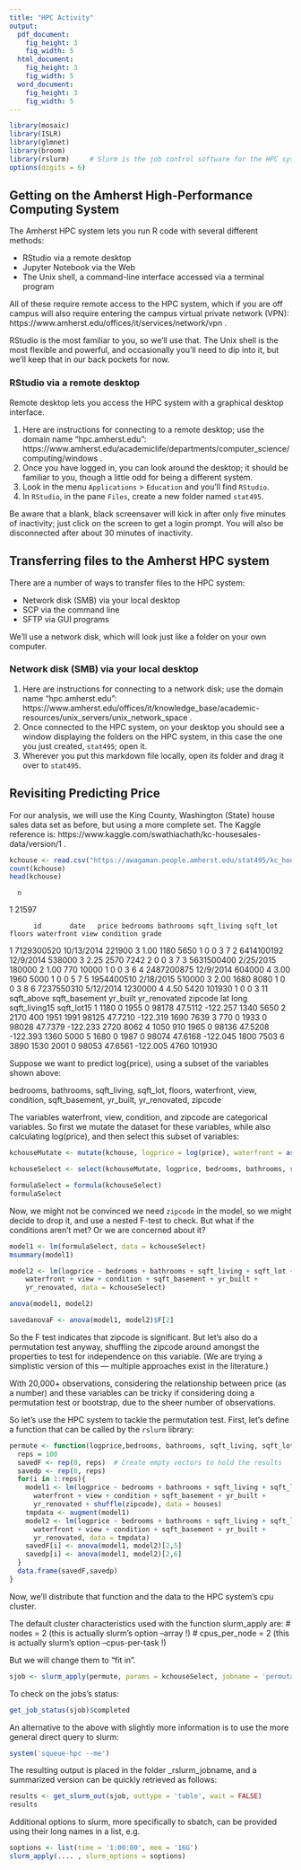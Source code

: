 ```yaml
---
title: "HPC Activity"
output:
  pdf_document:
    fig_height: 3
    fig_width: 5
  html_document:
    fig_height: 3
    fig_width: 5
  word_document:
    fig_height: 3
    fig_width: 5
---
```


```r
library(mosaic)
library(ISLR)
library(glmnet)
library(broom)
library(rslurm)     # Slurm is the job control software for the HPC system
options(digits = 6)
```

## Getting on the Amherst High-Performance Computing System

The Amherst HPC system lets you run R code with several different methods:

* RStudio via a remote desktop
* Jupyter Notebook via the Web
* The Unix shell, a command-line interface accessed via a terminal program

All of these require remote access to the HPC system, which if you are off campus will also require entering the campus virtual private network (VPN): https://www.amherst.edu/offices/it/services/network/vpn .

RStudio is the most familiar to you, so we’ll use that. The Unix shell is the most flexible and powerful, and occasionally you’ll need to dip into it, but we’ll keep that in our back pockets for now.

### RStudio via a remote desktop

Remote desktop lets you access the HPC system with a graphical desktop interface.

1. Here are instructions for connecting to a remote desktop; use the domain name “hpc.amherst.edu”: https://www.amherst.edu/academiclife/departments/computer_science/computing/windows .
2. Once you have logged in, you can look around the desktop; it should be familiar to you, though a little odd for being a different system.
3. Look in the menu `Applications` > `Education` and you’ll find `RStudio`.
4. In `RStudio`, in the pane `Files`, create a new folder named `stat495`.

Be aware that a blank, black screensaver will kick in after only five minutes of inactivity; just click on the screen to get a login prompt. You will also be disconnected after about 30 minutes of inactivity.

## Transferring files to the Amherst HPC system

There are a number of ways to transfer files to the HPC system:

* Network disk (SMB) via your local desktop
* SCP via the command line
* SFTP via GUI programs

We’ll use a network disk, which will look just like a folder on your own computer. 

### Network disk (SMB) via your local desktop

1. Here are instructions for connecting to a network disk; use the domain name “hpc.amherst.edu”: https://www.amherst.edu/offices/it/knowledge_base/academic-resources/unix_servers/unix_network_space .
2. Once connected to the HPC system, on your desktop you should see a window displaying the folders on the HPC system, in this case the one you just created, `stat495`; open it.
3. Wherever you put this markdown file locally, open its folder and drag it over to `stat495`.

## Revisiting Predicting Price

For our analysis, we will use the King County, Washington (State) house sales data set as before, but using a more complete set. The Kaggle reference is: https://www.kaggle.com/swathiachath/kc-housesales-data/version/1 .

```r
kchouse <- read.csv("https://awagaman.people.amherst.edu/stat495/kc_house_data.csv", header = T)
count(kchouse)
head(kchouse)
```
      n
1 21597

          id       date   price bedrooms bathrooms sqft_living sqft_lot floors waterfront view condition grade
1 7129300520 10/13/2014  221900        3      1.00        1180     5650      1          0    0         3     7
2 6414100192  12/9/2014  538000        3      2.25        2570     7242      2          0    0         3     7
3 5631500400  2/25/2015  180000        2      1.00         770    10000      1          0    0         3     6
4 2487200875  12/9/2014  604000        4      3.00        1960     5000      1          0    0         5     7
5 1954400510  2/18/2015  510000        3      2.00        1680     8080      1          0    0         3     8
6 7237550310  5/12/2014 1230000        4      4.50        5420   101930      1          0    0         3    11
  sqft_above sqft_basement yr_built yr_renovated zipcode     lat     long sqft_living15 sqft_lot15
1       1180             0     1955            0   98178 47.5112 -122.257          1340       5650
2       2170           400     1951         1991   98125 47.7210 -122.319          1690       7639
3        770             0     1933            0   98028 47.7379 -122.233          2720       8062
4       1050           910     1965            0   98136 47.5208 -122.393          1360       5000
5       1680             0     1987            0   98074 47.6168 -122.045          1800       7503
6       3890          1530     2001            0   98053 47.6561 -122.005          4760     101930

Suppose we want to predict log(price), using a subset of the variables shown above:

bedrooms, bathrooms, sqft_living, sqft_lot, floors, waterfront, view, condition, sqft_basement, yr_built, yr_renovated, zipcode

The variables waterfront, view, condition, and zipcode are categorical variables. So first we mutate the dataset for these variables, while also calculating log(price), and then select this subset of variables:

```r
kchouseMutate <- mutate(kchouse, logprice = log(price), waterfront = as.factor(waterfront), view = as.factor(view), condition = as.factor(condition), zipcode = as.factor(zipcode))

kchouseSelect <- select(kchouseMutate, logprice, bedrooms, bathrooms, sqft_living, sqft_lot, floors, waterfront, view, condition, sqft_basement, yr_built, yr_renovated, zipcode)

formulaSelect = formula(kchouseSelect)
formulaSelect
```

Now, we might not be convinced we need `zipcode` in the model, so we might decide to drop it, and use a nested F-test to check. But what if the conditions aren't met? Or we are concerned about it? 

```r

model1 <- lm(formulaSelect, data = kchouseSelect)
msummary(model1)

model2 <- lm(logprice ~ bedrooms + bathrooms + sqft_living + sqft_lot + floors + 
    waterfront + view + condition + sqft_basement + yr_built + 
    yr_renovated, data = kchouseSelect)

anova(model1, model2)

savedanovaF <- anova(model1, model2)$F[2]
```

So the F test indicates that zipcode is significant. But let’s also do a permutation test anyway, shuffling the zipcode around amongst the properties to test for independence on this variable. (We are trying a simplistic version of this — multiple approaches exist in the literature.)

With 20,000+ observations, considering the relationship between price (as a number) and these variables can be tricky if considering doing a permutation test or bootstrap, due to the sheer number of observations.

So let's use the HPC system to tackle the permutation test. First, let’s define a function that can be called by the `rslurm` library:

```r
permute <- function(logprice,bedrooms, bathrooms, sqft_living, sqft_lot, floors, waterfront, view, condition, sqft_basement, yr_built, yr_renovated, zipcode) {
  reps = 100
  savedF <- rep(0, reps)  # Create empty vectors to hold the results
  savedp <- rep(0, reps)  
  for(i in 1:reps){
    model1 <- lm(logprice ~ bedrooms + bathrooms + sqft_living + sqft_lot + floors + 
      waterfront + view + condition + sqft_basement + yr_built + 
      yr_renovated + shuffle(zipcode), data = houses)
    tmpdata <- augment(model1)
    model2 <- lm(logprice ~ bedrooms + bathrooms + sqft_living + sqft_lot + floors + 
      waterfront + view + condition + sqft_basement + yr_built + 
      yr_renovated, data = tmpdata)
    savedF[i] <- anova(model1, model2)[2,5]
    savedp[i] <- anova(model1, model2)[2,6]
  }
  data.frame(savedF,savedp)
}
```

Now, we’ll distribute that function and the data to the HPC system’s cpu cluster.

The default cluster characteristics used with the function slurm_apply are:
# nodes = 2   (this is actually slurm’s option --array !)
# cpus_per_node = 2   (this is actually slurm’s option --cpus-per-task !)

But we will change them to “fit in”.
```r

sjob <- slurm_apply(permute, params = kchouseSelect, jobname = 'permutation', nodes = 1, cpus_per_node = 10)

```
To check on the jobs’s status:
```r
get_job_status(sjob)$completed
```

An alternative to the above with slightly more information is to use the more general direct query to slurm:
```r
system('squeue-hpc --me')
```

The resulting output is placed in the folder _rslurm_jobname, and a summarized version can be quickly retrieved as follows:
```r
results <- get_slurm_out(sjob, outtype = 'table', wait = FALSE)
results
```

Additional options to slurm, more specifically to sbatch, can be provided using their long names in a list, e.g.
```r
soptions <- list(time = '1:00:00', mem = '16G')
slurm_apply(.... , slurm_options = soptions)
```
